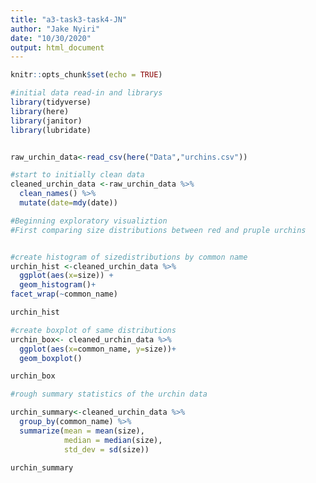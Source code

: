 ```yaml
---
title: "a3-task3-task4-JN"
author: "Jake Nyiri"
date: "10/30/2020"
output: html_document
---
```


```r
knitr::opts_chunk$set(echo = TRUE)

#initial data read-in and librarys
library(tidyverse)
library(here)
library(janitor)
library(lubridate)


raw_urchin_data<-read_csv(here("Data","urchins.csv"))

```

```r
#start to initially clean data
cleaned_urchin_data <-raw_urchin_data %>% 
  clean_names() %>% 
  mutate(date=mdy(date))

```

```r
#Beginning exploratory visualiztion
#First comparing size distributions between red and pruple urchins


#create histogram of sizedistributions by common name
urchin_hist <-cleaned_urchin_data %>% 
  ggplot(aes(x=size)) +
  geom_histogram()+
facet_wrap(~common_name)

urchin_hist

#create boxplot of same distributions
urchin_box<- cleaned_urchin_data %>% 
  ggplot(aes(x=common_name, y=size))+
  geom_boxplot()

urchin_box

```

```r
#rough summary statistics of the urchin data

urchin_summary<-cleaned_urchin_data %>% 
  group_by(common_name) %>% 
  summarize(mean = mean(size),
            median = median(size),
            std_dev = sd(size))

urchin_summary
```


